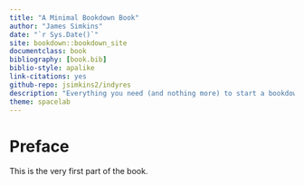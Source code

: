 ```yaml
--- 
title: "A Minimal Bookdown Book"
author: "James Simkins"
date: "`r Sys.Date()`"
site: bookdown::bookdown_site
documentclass: book
bibliography: [book.bib]
biblio-style: apalike
link-citations: yes
github-repo: jsimkins2/indyres
description: "Everything you need (and nothing more) to start a bookdown book."
theme: spacelab
---
```


# Preface {-}

This is the very first part of the book.
